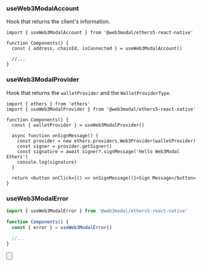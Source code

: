 
### useWeb3ModalAccount

Hook that returns the client's information.

```tsx
import { useWeb3ModalAccount } from '@web3modal/ethers5-react-native'

function Components() {
  const { address, chainId, isConnected } = useWeb3ModalAccount()

  //...
}
```

### useWeb3ModalProvider

Hook that returns the `walletProvider` and the `WalletProviderType`.

```tsx
import { ethers } from 'ethers'
import { useWeb3ModalProvider } from '@web3modal/ethers5-react-native'

function Components() {
  const { walletProvider } = useWeb3ModalProvider()

  async function onSignMessage() {
    const provider = new ethers.providers.Web3Provider(walletProvider)
    const signer = provider.getSigner()
    const signature = await signer?.signMessage('Hello Web3Modal Ethers')
    console.log(signature)
  }

  return <button onClick={() => onSignMessage()}>Sign Message</button>
}
```

### useWeb3ModalError

```ts
import { useWeb3ModalError } from '@web3modal/ethers5-react-native'

function Components() {
  const { error } = useWeb3ModalError()

  //...
}
```

<Button
  name="Learn More About Ethers v5"
  url="https://docs.ethers.org/v5/getting-started/#getting-started--contracts"
/>
